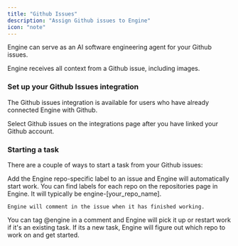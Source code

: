```yaml
---
title: "Github Issues"
description: "Assign Github issues to Engine"
icon: "note"
---
```


Engine can serve as an AI software engineering agent for your Github issues.

Engine receives all context from a Github issue, including images.

### **Set up your Github Issues integration**

The Github issues integration is available for users who have already connected Engine with Github.

Select Github issues on the integrations page after you have linked your Github account.

### **Starting a task**

There are a couple of ways to start a task from your Github issues:

<AccordionGroup>
  <Accordion title="Label Engine" icon="tag">
    Add the Engine repo-specific label to an issue and Engine will automatically start work. You can find labels for each repo on the repositories page in Engine. It will typically be engine-[your_repo_name].

    Engine will comment in the issue when it has finished working.
  </Accordion>
  <Accordion title="@engine" icon="at">
    You can tag @engine in a comment and Engine will pick it up or restart work if it's an existing task. If its a new task, Engine will figure out which repo to work on and get started.
  </Accordion>
</AccordionGroup>